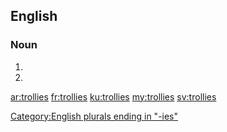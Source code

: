 ==English==

===Noun===
{{head|en|plural}}

# {{plural of|trolley|lang=en}}
# {{plural of|trolly|lang=en}}

[[Category:English plurals ending in "-ies"]]

[[ar:trollies]]
[[fr:trollies]]
[[ku:trollies]]
[[my:trollies]]
[[sv:trollies]]